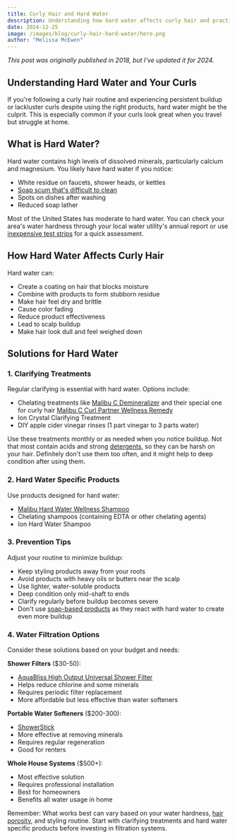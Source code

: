 ```yaml
---
title: Curly Hair and Hard Water
description: Understanding how hard water affects curly hair and practical solutions for managing mineral buildup, from clarifying treatments to water filtration options.
date: 2024-12-25
image: /images/blog/curly-hair-hard-water/hero.png
author: "Melissa McEwen"
---
```

*This post was originally published in 2018, but I've updated it for 2024.*

<Affiliate />

Understanding Hard Water and Your Curls
-------------------

If you're following a curly hair routine and experiencing persistent buildup or lackluster curls despite using the right products, hard water might be the culprit. This is especially common if your curls look great when you travel but struggle at home.

What is Hard Water?
-------------------

Hard water contains high levels of dissolved minerals, particularly calcium and magnesium. You likely have hard water if you notice:
- White residue on faucets, shower heads, or kettles
- [Soap scum that's difficult to clean](/categories/soaps)
- Spots on dishes after washing
- Reduced soap lather

Most of the United States has moderate to hard water. You can check your area's water hardness through your local water utility's annual report or use [inexpensive test strips](https://amzn.to/40654Iz) for a quick assessment.

How Hard Water Affects Curly Hair
-------------------

Hard water can:
- Create a coating on hair that blocks moisture
- Combine with products to form stubborn residue
- Make hair feel dry and brittle
- Cause color fading
- Reduce product effectiveness
- Lead to scalp buildup
- Make hair look dull and feel weighed down

Solutions for Hard Water
-------------------

### 1. Clarifying Treatments

Regular clarifying is essential with hard water. Options include:
- Chelating treatments like [Malibu C Demineralizer](https://amzn.to/4gOtwUq) and their special one for curly hair [Malibu C Curl Partner Wellness Remedy](https://amzn.to/3BIoNVg)
- Ion Crystal Clarifying Treatment
- DIY apple cider vinegar rinses (1 part vinegar to 3 parts water)

Use these treatments monthly or as needed when you notice buildup. Not that most contain acids and strong [detergents](/groups/surfactants), so they can be harsh on your hair. Definitely don't use them too often, and it might help to deep condition after using them.

### 2. Hard Water Specific Products

Use products designed for hard water:
- [Malibu Hard Water Wellness Shampoo](https://amzn.to/4golOk0)
- Chelating shampoos (containing EDTA or other chelating agents)
- Ion Hard Water Shampoo

### 3. Prevention Tips

Adjust your routine to minimize buildup:
- Keep styling products away from your roots
- Avoid products with heavy oils or butters near the scalp
- Use lighter, water-soluble products
- Deep condition only mid-shaft to ends
- Clarify regularly before buildup becomes severe
- Don't use [soap-based products](/categories/soaps) as they react with hard water to create even more buildup

### 4. Water Filtration Options

Consider these solutions based on your budget and needs:

**Shower Filters** ($30-50):
- [AquaBliss High Output Universal Shower Filter](http://amzn.to/2CwM9bJ)
- Helps reduce chlorine and some minerals
- Requires periodic filter replacement
- More affordable but less effective than water softeners

**Portable Water Softeners** ($200-300):
- [ShowerStick](https://watersticks.com/)
- More effective at removing minerals
- Requires regular regeneration
- Good for renters

**Whole House Systems** ($500+):
- Most effective solution
- Requires professional installation
- Best for homeowners
- Benefits all water usage in home

Remember: What works best can vary based on your water hardness, [hair porosity](/porosity-quiz), and styling routine. Start with clarifying treatments and hard water specific products before investing in filtration systems.
